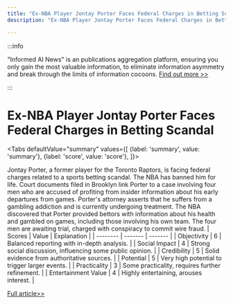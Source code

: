 ```yaml
---
title: "Ex-NBA Player Jontay Porter Faces Federal Charges in Betting Scandal"
description: "Ex-NBA Player Jontay Porter Faces Federal Charges in Betting Scandal"

---
```



:::info

"Informed AI News" is an publications aggregation platform, ensuring you only gain the most valuable information, to eliminate information asymmetry and break through the limits of information cocoons.  [Find out more >>](/)

:::

# Ex-NBA Player Jontay Porter Faces Federal Charges in Betting Scandal


<Tabs
	defaultValue="summary"
	values={[
	{label: 'summary', value: 'summary'},
	{label: 'score', value: 'score'},
]}>
<TabItem value="summary">


Jontay Porter, a former player for the Toronto Raptors, is facing federal charges related to a sports betting scandal. The NBA has banned him for life. Court documents filed in Brooklyn link Porter to a case involving four men who are accused of profiting from insider information about his early departures from games. Porter's attorney asserts that he suffers from a gambling addiction and is currently undergoing treatment. The NBA discovered that Porter provided bettors with information about his health and gambled on games, including those involving his own team. The four men are awaiting trial, charged with conspiracy to commit wire fraud.
</TabItem>
<TabItem value="score">
	| Scores     | Value   | Explanation |
	| -------- | ------- | ------- |
	| Objectivity  | 6    | Balanced reporting with in-depth analysis.    |
	| Social Impact | 4     | Strong social discussion, influencing some public opinion.    |
	| Credibility    | 5    | Solid evidence from authoritative sources.    |
	| Potential    | 5    | Very high potential to trigger larger events.    |
	| Practicality    | 3    | Some practicality, requires further refinement.    |
	| Entertainment Value    | 4    | Highly entertaining, arouses interest.    |
</TabItem>
</Tabs>

[Full article>>](https://www.cnbc.com/2024/07/03/now-banned-nba-player-jontay-porter-will-be-charged-in-betting-case-court-papers-indicate.html)

